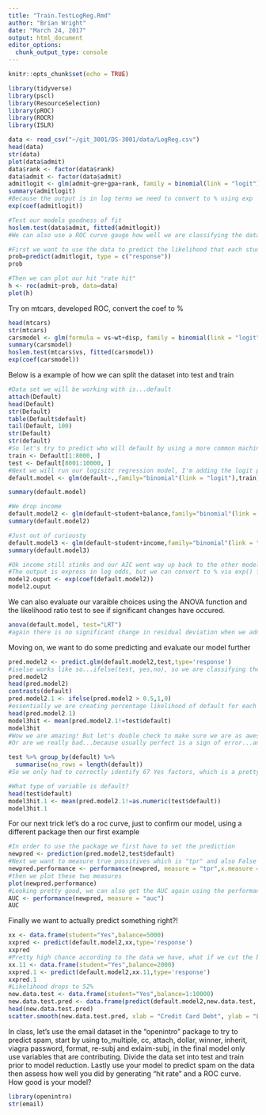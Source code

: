 ```yaml
---
title: "Train.TestLogReg.Rmd"
author: "Brian Wright"
date: "March 24, 2017"
output: html_document
editor_options: 
  chunk_output_type: console
---
```


```r
knitr::opts_chunk$set(echo = TRUE)
```

```r
library(tidyverse)
library(pscl)
library(ResourceSelection)
library(pROC)
library(ROCR)
library(ISLR)
```

```r
data <- read_csv("~/git_3001/DS-3001/data/LogReg.csv")
head(data)
str(data)
plot(data$admit)
data$rank <- factor(data$rank)
data$admit <- factor(data$admit)
admitlogit <- glm(admit~gre+gpa+rank, family = binomial(link = "logit"), data = data)
summary(admitlogit)
#Because the output is in log terms we need to convert to % using exp
exp(coef(admitlogit))

#Test our models goodness of fit 
hoslem.test(data$admit, fitted(admitlogit))
#We can also use a ROC curve gauge how well we are classifying the data in combination with the predict function

#First we want to use the data to predict the likelihood that each student will be admitted, similar to residual deviance  
prob=predict(admitlogit, type = c("response"))
prob

#Then we can plot our hit "rate hit"
h <- roc(admit~prob, data=data)
plot(h)

```
Try on mtcars, developed ROC, convert the coef to %

```r
head(mtcars)
str(mtcars)
carsmodel <- glm(formula = vs~wt+disp, family = binomial(link = "logit"), data = mtcars)
summary(carsmodel)
hoslem.test(mtcars$vs, fitted(carsmodel))
exp(coef(carsmodel))

```

Below is a example of how we can split the dataset into test and train
```r

#Data set we will be working with is...default 
attach(Default)
head(Default)
str(Default)
table(Default$default)
tail(Default, 100)
str(Default)
str(default)
#So let's try to predict who will default by using a more common machine learning process of splitting the data into train and test segmenets. We are going to to go with a 80 train 20% test appoarch. Not that the common and space tells R to include the entire data.frame
train <- Default[1:8000, ]
test <- Default[8001:10000, ]
#Next we will run our logisitc regression model, I'm adding the logit phrase but binomial does this by default so it is not necessary. 
default.model <- glm(default~.,family="binomial"(link = "logit"),train)

summary(default.model)

#We drop income
default.model2 <- glm(default~student+balance,family="binomial"(link = "logit"),train)
summary(default.model2)

#Just out of curiousty
default.model3 <- glm(default~student+income,family="binomial"(link = "logit"),train)
summary(default.model3)

#Ok income still stinks and our AIC went way up back to the other model, so we will stick with model 2
#The output is express in log odds, but we can convert to % via exp() function
model2.ouput <- exp(coef(default.model2))
model2.ouput
```

We can also evaluate our varaible choices using the ANOVA function and the likelihood ratio test to see if significant changes have occured.  
```r
anova(default.model, test="LRT")
#again there is no significant change in residual deviation when we add income, so see ya
```

Moving on, we want to do some predicting and evaluate our model further
```r
pred.model2 <- predict.glm(default.model2,test,type='response')
#iselse works like so...ifelse(test, yes,no), so we are classifying the output if greater than .05 label as 1 if not lable as a 0
pred.model2
head(pred.model2)
contrasts(default)
pred.model2.1 <- ifelse(pred.model2 > 0.5,1,0)
#essentially we are creating percentage likelihood of default for each value, above 50% we are saying it's more likely to occur. 
head(pred.model2.1)
model3hit <- mean(pred.model2.1!=test$default)
model3hit
#Wow we are amazing! But let's double check to make sure we are as awesome as we think, let's check something. 
#Or are we really bad...because usually perfect is a sign of error...any guesses?

test %>% group_by(default) %>%
  summarise(no_rows = length(default))
#So we only had to correctly identify 67 Yes factors, which is a pretty small percentage, but still enough to where we should be getting some level of error...

#What type of variable is default?
head(test$default)
model3hit.1 <- mean(pred.model2.1!=as.numeric(test$default))
model3hit.1


```
For our next trick let's do a roc curve, just to confirm our model, using a different package then our first example
```r

#In order to use the package we first have to set the prediction 
newpred <- prediction(pred.model2,test$default)
#Next we want to measure true possitives which is "tpr" and also False Positives "fpr"
newpred.performance <- performance(newpred, measure = "tpr",x.measure = "fpr")
#then we plot these two measures
plot(newpred.performance)
#Looking pretty good, we can also get the AUC again using the performance function
AUC <- performance(newpred, measure = "auc")
AUC
```


Finally we want to actually predict something right?!
```r
xx <- data.frame(student="Yes",balance=5000)
xxpred <- predict(default.model2,xx,type='response')
xxpred
#Pretty high chance according to the data we have, what if we cut the balance to 2000?
xx.11 <- data.frame(student="Yes",balance=2000)
xxpred.1 <- predict(default.model2,xx.11,type='response')
xxpred.1
#Likelihood drops to 52%
new.data.test <- data.frame(student="Yes",balance=1:10000)
new.data.test.pred <- data.frame(predict(default.model2,new.data.test, type = "response"))
head(new.data.test.pred)
scatter.smooth(new.data.test.pred, xlab = "Credit Card Debt", ylab = "Likelihood of Default")
```

In class, let's use the email dataset in the "openintro" package to try to predict spam, start by using to_multiple, cc, attach, dollar, winner, inherit, viagra password, format, re-subj and exlaim-subj, in the final model only use variables that are contributing. Divide the data set into test and train prior to model reduction. Lastly use your model to predict spam on the data then assess how well you did by generating "hit rate" and a ROC curve. How good is your model?

```r
library(openintro)
str(email)


```



